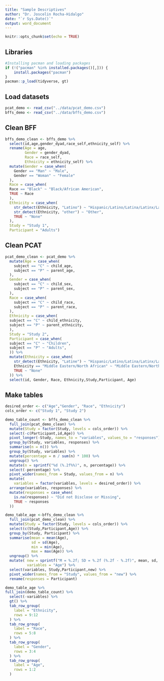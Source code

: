 ```yaml
---
title: "Sample Descriptives"
author: "Dr. Joscelin Rocha-Hidalgo"
date: "`r Sys.Date()`"
output: word_document
---
```


```r
knitr::opts_chunk$set(echo = TRUE)
```

## Libraries
```r
#Installing pacman and loading packages
if (!("pacman" %in% installed.packages()[,])) {
    install.packages("pacman")
}
pacman::p_load(tidyverse, gt)
```

## Load datasets
```r
pcat_demo <- read_csv("../data/pcat_demo.csv")
bffs_demo <- read_csv("../data/bffs_demo.csv")
```
## Clean BFF
```r
bffs_demo_clean <- bffs_demo %>%
  select(id,age,gender_dyad,race_self,ethnicity_self) %>%
  rename(Age = age,
         Gender = gender_dyad,
         Race = race_self,
         Ethnicity = ethnicity_self) %>%
  mutate(Gender = case_when(
    Gender == "Man" ~ "Male",
    Gender == "Woman" ~ "Female"
  ),
  Race = case_when(
  Race == "Black" ~ "Black/African American",
  TRUE ~ Race
  ),
  Ethnicity = case_when(
    str_detect(Ethnicity, "Latino") ~ "Hispanic/Latino/Latina/Latinx/Latine",
    str_detect(Ethnicity, "other") ~ "Other",
    TRUE ~ "None"
  ),
  Study = "Study 1",
  Participant = "Adults") 
```

## Clean PCAT
```r
pcat_demo_clean <- pcat_demo %>%
  mutate(Age = case_when(
    subject == "C" ~ child_age,
    subject == "P" ~ parent_age,
  ),
  Gender = case_when(
    subject == "C" ~ child_sex,
    subject == "P" ~ parent_sex,
  ),
  Race = case_when(
    subject == "C" ~ child_race,
    subject == "P" ~ parent_race,
  ),
  Ethnicity = case_when(
  subject == "C" ~ child_ethnicity,
  subject == "P" ~ parent_ethnicity,
  ),
  Study = "Study 2",
  Participant = case_when(
  subject == "C" ~ "Children",
  subject == "P" ~ "Adults", 
  )) %>%
  mutate(Ethnicity = case_when(
    str_detect(Ethnicity, "Latine") ~ "Hispanic/Latino/Latina/Latinx/Latine",
    Ethnicity == "Middle Eastern/North African" ~ "Middle Eastern/North African",
    TRUE ~ "None"
  )) %>%
  select(id, Gender, Race, Ethnicity,Study,Participant, Age)
```

## Make tables
```r
desired_order <- c("Age","Gender", "Race", "Ethnicity")
cols_order <- c("Study 1", "Study 2")

demo_table_count <- bffs_demo_clean %>%
  full_join(pcat_demo_clean) %>%
  mutate(Study = factor(Study, levels = cols_order)) %>%
  select(-c(Participant,id,Age)) %>%
  pivot_longer(-Study, names_to = "variables", values_to = "responses") %>%
  group_by(Study, variables, responses) %>%
  summarise(n = n()) %>%
  group_by(Study, variables) %>%
  mutate(percentage = n / sum(n) * 100) %>%
  ungroup() %>%
  mutate(n = sprintf("%d (%.2f%%)", n, percentage)) %>%
  select(-percentage) %>%
  pivot_wider(names_from = Study, values_from = n) %>%
  mutate(
    variables = factor(variables, levels = desired_order)) %>%
  arrange(variables, responses) %>%
  mutate(responses = case_when(
    is.na(responses) ~ "Did not Disclose or Missing",
    TRUE ~ responses
  ))

demo_table_age <-bffs_demo_clean %>%
  full_join(pcat_demo_clean) %>%
  mutate(Study = factor(Study, levels = cols_order)) %>%
  select(c(Study,Participant,Age)) %>%
  group_by(Study, Participant) %>%
  summarise(mean = mean(Age),
            sd = sd(Age),
            min = min(Age),
            max = max(Age)) %>%
  ungroup() %>%
  mutate( new = sprintf("M = %.2f; SD = %.2f (%.2f - %.2f)", mean, sd, min, max),
          variables = "Age") %>%
  select(variables, Study,Participant,new) %>%
  pivot_wider(names_from = "Study", values_from = "new") %>%
  rename(responses = Participant)

```
```r
demo_table_age %>%
full_join(demo_table_count) %>%
  select(-variables) %>%
  gt() %>%
  tab_row_group(
    label = "Ethnicity",
    rows = 9:12
  ) %>%
  tab_row_group(
    label = "Race",
    rows = 5:8
  ) %>%
  tab_row_group(
    label = "Gender",
    rows = 3:4
  ) %>%
  tab_row_group(
    label = "Age",
    rows = 1:2
  )
```

